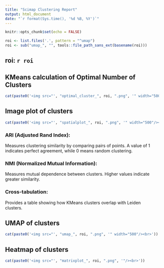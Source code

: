 ```yaml
---
title: "Scimap Clustering Report"
output: html_document
date: "`r format(Sys.time(), '%d %B, %Y')`"
---
```


```r
knitr::opts_chunk$set(echo = FALSE)

roi <- list.files('.', pattern = "^umap")
roi <- sub("umap_", "", tools::file_path_sans_ext(basename(roi)))
```

## roi: `r roi`


## KMeans calculation of Optimal Number of Clusters
```r
cat(paste0('<img src="', "optimal_cluster_", roi, ".png", '" width="500"/><br>')) #### Make all plots larger in report
```


## Image plot of clusters
```r
cat(paste0('<img src="', "spatialplot_", roi, ".png", '" width="500"/><br>'))
```


### ARI (Adjusted Rand Index): 

Measures clustering similarity by comparing pairs of points. A value of 1 indicates perfect agreement, while 0 means random clustering.



### NMI (Normalized Mutual Information): 

Measures mutual dependence between clusters. Higher values indicate greater similarity.


### Cross-tabulation: 

Provides a table showing how KMeans clusters overlap with Leiden clusters.



## UMAP of clusters
```r
cat(paste0('<img src="', "umap_", roi, ".png", '" width="500"/><br>')) #### Make all plots larger in report
```


## Heatmap of clusters
```r
cat(paste0('<img src="', "matrixplot_", roi, ".png", '"/><br>'))
```














